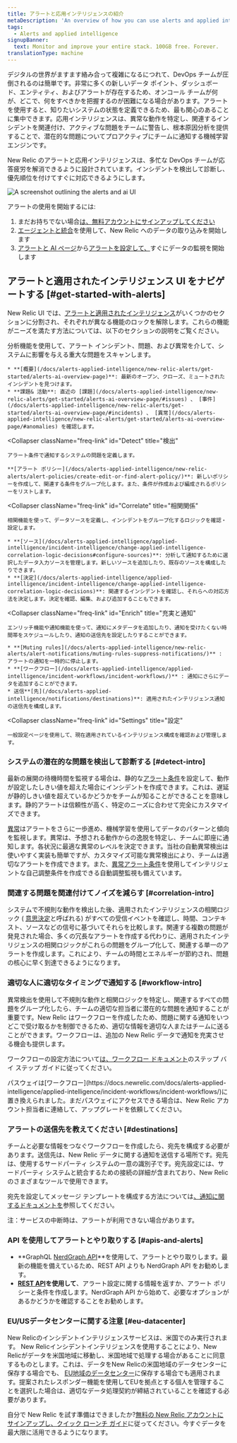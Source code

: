 ```yaml
---
title: アラートと応用インテリジェンスの紹介
metaDescription: 'An overview of how you can use alerts and applied intelligence to monitor your systems and be notified when things go wrong, and when they''re starting to go wrong.'
tags:
  - Alerts and applied intelligence
signupBanner:
  text: Monitor and improve your entire stack. 100GB free. Forever.
translationType: machine
---
```



デジタルの世界がますます絡み合って複雑になるにつれて、DevOps チームが圧倒されるのは簡単です。非常に多くの新しいデータ ポイント、ダッシュボード、エンティティ、およびアラートが存在するため、オンコール チームが何が、どこで、何をすべきかを把握するのが困難になる場合があります。アラートを使用すると、知りたいシステムの状態を定義できるため、最も関心のあることに集中できます。応用インテリジェンスは、異常な動作を特定し、関連するインシデントを関連付け、アクティブな問題をチームに警告し、根本原因分析を提供することで、潜在的な問題についてプロアクティブにチームに通知する機械学習エンジンです。

New Relic のアラートと応用インテリジェンスは、多忙な DevOps チームが応答疲労を解消できるように設計されています。インシデントを検出して診断し、優先順位を付けてすぐに対応できるようにします。

<img
  title="Alerts and AI homepage"
  alt="A screenshot outlining the alerts and ai UI"
  src={alertsAlertsandAiOverviewPage}
/>

アラートの使用を開始するには:

1. まだお持ちでない場合[は、無料アカウントにサインアップしてください](https://newrelic.com/signup)
2. [エージェントと統合](https://newrelic.com/instant-observability/?category=infrastructure-and-os)を使用して、New Relic へのデータの取り込みを開始します
3. [アラートと AI ページ](https://one.newrelic.com/alerts-ai)から[アラートを設定して、](/docs/alerts-applied-intelligence/new-relic-alerts/get-started/your-first-nrql-condition/)すぐにデータの監視を開始します

## アラートと適用されたインテリジェンス UI をナビゲートする [#get-started-with-alerts]

New Relic UI では、[アラートと適用されたインテリジェンス](https://one.newrelic.com/alerts-ai)がいくつかのセクションに分割され、それぞれが異なる機能のロックを解除します。これらの機能がニーズを満たす方法については、以下のセクションの説明をご覧ください。

<CollapserGroup>
  <Collapser
    className="freq-link"
    id="Analyze"
    title="アナライズ"
  >
    分析機能を使用して、アラート インシデント、問題、および異常を介して、システムに影響を与える重大な問題をスキャンします。

    * **[概要](/docs/alerts-applied-intelligence/new-relic-alerts/get-started/alerts-ai-overview-page)**: 最新のオープン、クローズ、ミュートされたインシデントを見つけます。
    * **課題& 活動**: 直近の [課題](/docs/alerts-applied-intelligence/new-relic-alerts/get-started/alerts-ai-overview-page/#issues) 、 [事件](/docs/alerts-applied-intelligence/new-relic-alerts/get-started/alerts-ai-overview-page/#incidents) 、 [異常](/docs/alerts-applied-intelligence/new-relic-alerts/get-started/alerts-ai-overview-page/#anomalies) を確認します。
  </Collapser>

  <Collapser
    className="freq-link"
    id="Detect"
    title="検出"
  >
    アラート条件で通知するシステムの問題を定義します。

    **[アラート ポリシー](/docs/alerts-applied-intelligence/new-relic-alerts/alert-policies/create-edit-or-find-alert-policy/)**: 新しいポリシーを作成して、関連する条件をグループ化します。また、条件が作成および編成されるポリシーをリストします。
  </Collapser>

  <Collapser
    className="freq-link"
    id="Correlate"
    title="相関関係"
  >
    相関機能を使って、データソースを定義し、インシデントをグループ化するロジックを確認・設定します。

    * **[ソース](/docs/alerts-applied-intelligence/applied-intelligence/incident-intelligence/change-applied-intelligence-correlation-logic-decisions#configure-sources)**: 分析して通知するために選択したデータ入力ソースを管理します。新しいソースを追加したり、既存のソースを構成したりできます。
    * **[決定](/docs/alerts-applied-intelligence/applied-intelligence/incident-intelligence/change-applied-intelligence-correlation-logic-decisions)**: 関連するインシデントを確認し、それらへの対応方法を決定します。決定を確認、編集、および追加することもできます。
  </Collapser>

  <Collapser
    className="freq-link"
    id="Enrich"
    title="充実と通知"
  >
    エンリッチ機能や通知機能を使って、通知にメタデータを追加したり、通知を受けたくない時間帯をスケジュールしたり、通知の送信先を設定したりすることができます。

    * **[Muting rules](/docs/alerts-applied-intelligence/new-relic-alerts/alert-notifications/muting-rules-suppress-notifications/)** : アラートの通知を一時的に停止します。
    * **[ワークフロー](/docs/alerts-applied-intelligence/applied-intelligence/incident-workflows/incident-workflows/)** : 通知にさらにデータを追加することができます。
    * 送信**[先](/docs/alerts-applied-intelligence/notifications/destinations)**: 適用されたインテリジェンス通知の送信先を構成します。
  </Collapser>

  <Collapser
    className="freq-link"
    id="Settings"
    title="設定"
  >
    一般設定ページを使用して、現在適用されているインテリジェンス構成を確認および管理します。
  </Collapser>
</CollapserGroup>

### システムの潜在的な問題を検出して診断する [#detect-intro]

最新の展開の待機時間を監視する場合は、静的な[アラート条件](/docs/alerts-applied-intelligence/new-relic-alerts/alert-conditions/create-alert-conditions/)を設定して、動作が設定したしきい値を超えた場合にインシデントを作成できます。これは、遅延が静的しきい値を超えているかどうかをチームが知ることができることを意味します。静的アラートは信頼性が高く、特定のニーズに合わせて完全にカスタマイズできます。

[異常](/docs/alerts-applied-intelligence/applied-intelligence/anomaly-detection/anomaly-detection-applied-intelligence)はアラートをさらに一歩進め、機械学習を使用してデータのパターンと傾向を監視します。異常は、予想される動作からの逸脱を特定し、チームに即座に通知します。各状況に最適な異常のレベルを決定できます。当社の自動異常検出は使いやすく実装も簡単ですが、カスタマイズ可能な異常検出により、チームは適切なアラートを作成できます。また、[異常アラート条件](/docs/alerts/new-relic-alerts/defining-conditions/create-anomaly-alert-conditions)を使用してインテリジェントな自己調整条件を作成できる自動調整監視も備えています。

### 関連する問題を関連付けてノイズを減らす [#correlation-intro]

システムで不規則な動作を検出した後、適用されたインテリジェンスの相関ロジック ( [意思決定](/docs/alerts-applied-intelligence/applied-intelligence/incident-intelligence/change-applied-intelligence-correlation-logic-decisions/)と呼ばれる) がすべての受信イベントを確認し、時間、コンテキスト、ソースなどの信号に基づいてそれらを比較します。関連する複数の問題が発見された場合、多くの冗長なアラートを作成する代わりに、適用されたインテリジェンスの相関ロジックがこれらの問題をグループ化して、関連する単一のアラートを作成します。これにより、チームの時間とエネルギーが節約され、問題の核心に早く到達できるようになります。

### 適切な人に適切なタイミングで通知する [#workflow-intro]

異常検出を使用して不規則な動作と相関ロジックを特定し、関連するすべての問題をグループ化したら、チームの適切な担当者に潜在的な問題を通知することが重要です。New Relic はワークフローを作成したため、問題に関する通知をいつどこで受け取るかを制御できるため、適切な情報を適切な人またはチームに送ることができます。ワークフローは、追加の New Relic データで通知を充実させる機会も提供します。

ワークフローの設定方法について[は、ワークフロー ドキュメント](/docs/alerts-applied-intelligence/applied-intelligence/incident-workflows/incident-workflows)のステップ バイ ステップ ガイドに従ってください。

<Callout variant="important">
  パスウェイは[ワークフロー](https://docs.newrelic.com/docs/alerts-applied-intelligence/applied-intelligence/incident-workflows/incident-workflows/)に置き換えられました。まだパスウェイにアクセスできる場合は、New Relic アカウント担当者に連絡して、アップグレードを依頼してください。
</Callout>

### アラートの送信先を教えてください [#destinations]

チームと必要な情報をつなぐワークフローを作成したら、宛先を構成する必要があります。送信先は、New Relic データに関する通知を送信する場所です。宛先は、使用するサードパーティ システムの一意の識別子です。宛先設定には、サードパーティ システムと統合するための接続の詳細が含まれており、New Relic のさまざまなツールで使用できます。

宛先を設定してメッセージ テンプレートを構成する方法については[、通知に関するドキュメントを](/docs/alerts-applied-intelligence/notifications/destinations/)参照してください。

注：サービスの中断時は、アラートが利用できない場合があります。

### API を使用してアラートとやり取りする [#apis-and-alerts]

* **GraphQL [NerdGraph API](/docs/alerts/alerts-nerdgraph/nerdgraph-examples/nerdgraph-api-examples)**を使用して、アラートとやり取りします。最新の機能を備えているため、REST API よりも NerdGraph API をお勧めします。
* **[REST API](/docs/alerts/rest-api-alerts/new-relic-alerts-rest-api/rest-api-calls-new-relic-alerts)を使用して**、アラート設定に関する情報を返すか、アラート ポリシーと条件を作成します。NerdGraph API から始めて、必要なオプションがあるかどうかを確認することをお勧めします。

### EU/USデータセンターに関する注意 [#eu-datacenter]

New Relicのインシデントインテリジェンスサービスは、米国でのみ実行されます。 New Relicインシデントインテリジェンスを使用することにより、New Relicがデータを米国地域に移動し、米国地域で処理する場合があることに同意するものとします。これは、データをNew Relicの米国地域のデータセンターに保存する場合でも、 [EU地域のデータセンター](/docs/using-new-relic/welcome-new-relic/get-started/introduction-eu-region-data-center)に保存する場合でも適用されます。提案されたレスポンダー機能を使用してEUを拠点とする個人を管理することを選択した場合は、適切なデータ処理契約が締結されていることを確認する必要があります。

自分で New Relic を試す準備はできましたか?[無料の New Relic アカウントにサインアップし、](https://newrelic.com/signup)[クイック ローンチ ガイド](/docs/new-relic-solutions/get-started/quick-launch-guide/)に従ってください。今すぐデータを最大限に活用できるようになります。